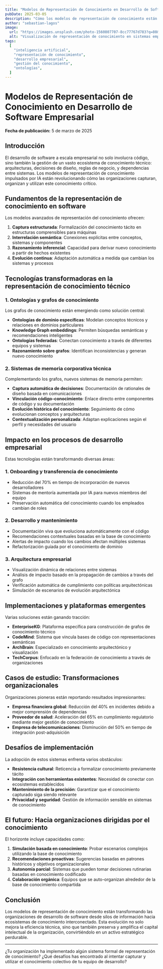 ```yaml
---
title: "Modelos de Representación de Conocimiento en Desarrollo de Software Empresarial"
pubDate: 2025-03-05
description: "Cómo los modelos de representación de conocimiento están transformando la gestión del conocimiento técnico en organizaciones de desarrollo."
author: "sebastian-lagos"
image:
  url: "https://images.unsplash.com/photo-1560807707-8cc77767d783?q=80&w=2070&auto=format&fit=crop&ixlib=rb-4.0.3"
  alt: "Visualización de representación de conocimiento en sistemas empresariales"
tags:
  [
    "inteligencia artificial",
    "representación de conocimiento",
    "desarrollo empresarial",
    "gestión del conocimiento",
    "ontologías",
  ]
---
```


# Modelos de Representación de Conocimiento en Desarrollo de Software Empresarial

**Fecha de publicación:** 5 de marzo de 2025

## Introducción

El desarrollo de software a escala empresarial no solo involucra código, sino también la gestión de un vasto ecosistema de conocimiento técnico: arquitecturas, decisiones de diseño, reglas de negocio, y dependencias entre sistemas. Los modelos de representación de conocimiento impulsados por IA están revolucionando cómo las organizaciones capturan, organizan y utilizan este conocimiento crítico.

## Fundamentos de la representación de conocimiento en software

Los modelos avanzados de representación del conocimiento ofrecen:

1. **Captura estructurada**: Formalización del conocimiento tácito en estructuras comprensibles para máquinas
2. **Interrelación semántica**: Conexiones explícitas entre conceptos, sistemas y componentes
3. **Razonamiento inferencial**: Capacidad para derivar nuevo conocimiento a partir de hechos existentes
4. **Evolución continua**: Adaptación automática a medida que cambian los sistemas y procesos

## Tecnologías transformadoras en la representación de conocimiento técnico

### 1. Ontologías y grafos de conocimiento

Los grafos de conocimiento están emergiendo como solución central:

- **Ontologías de dominio específicas**: Modelan conceptos técnicos y relaciones en dominios particulares
- **Knowledge Graph embeddings**: Permiten búsquedas semánticas y recomendaciones inteligentes
- **Ontologías federadas**: Conectan conocimiento a través de diferentes equipos y sistemas
- **Razonamiento sobre grafos**: Identifican inconsistencias y generan nuevo conocimiento

### 2. Sistemas de memoria corporativa técnica

Complementando los grafos, nuevos sistemas de memoria permiten:

- **Captura automática de decisiones**: Documentación de rationales de diseño basada en comunicaciones
- **Vinculación código-conocimiento**: Enlace directo entre componentes de código y su documentación
- **Evolución histórica del conocimiento**: Seguimiento de cómo evolucionan conceptos y arquitecturas
- **Contextualización personalizada**: Adaptan explicaciones según el perfil y necesidades del usuario

## Impacto en los procesos de desarrollo empresarial

Estas tecnologías están transformando diversas áreas:

### 1. Onboarding y transferencia de conocimiento

- Reducción del 70% en tiempo de incorporación de nuevos desarrolladores
- Sistemas de mentoría aumentada por IA para nuevos miembros del equipo
- Preservación automática del conocimiento cuando los empleados cambian de roles

### 2. Desarrollo y mantenimiento

- Documentación viva que evoluciona automáticamente con el código
- Recomendaciones contextuales basadas en la base de conocimiento
- Alertas de impacto cuando los cambios afectan múltiples sistemas
- Refactorización guiada por el conocimiento de dominio

### 3. Arquitectura empresarial

- Visualización dinámica de relaciones entre sistemas
- Análisis de impacto basado en la propagación de cambios a través del grafo
- Verificación automática de cumplimiento con políticas arquitectónicas
- Simulación de escenarios de evolución arquitectónica

## Implementaciones y plataformas emergentes

Varias soluciones están ganando tracción:

- **EnterpriseKG**: Plataforma específica para construcción de grafos de conocimiento técnico
- **CodeMind**: Sistema que vincula bases de código con representaciones semánticas
- **ArchBrain**: Especializado en conocimiento arquitectónico y visualización
- **TechCorpus**: Enfocado en la federación de conocimiento a través de organizaciones

## Casos de estudio: Transformaciones organizacionales

Organizaciones pioneras están reportando resultados impresionantes:

- **Empresa financiera global**: Reducción del 40% en incidentes debido a mejor comprensión de dependencias
- **Proveedor de salud**: Aceleración del 65% en cumplimiento regulatorio mediante mejor gestión de conocimiento
- **Empresa de telecomunicaciones**: Disminución del 50% en tiempo de integración post-adquisición

## Desafíos de implementación

La adopción de estos sistemas enfrenta varios obstáculos:

- **Resistencia cultural**: Reticencia a formalizar conocimiento previamente tácito
- **Integración con herramientas existentes**: Necesidad de conectar con ecosistemas establecidos
- **Mantenimiento de la precisión**: Garantizar que el conocimiento capturado siga siendo relevante
- **Privacidad y seguridad**: Gestión de información sensible en sistemas de conocimiento

## El futuro: Hacia organizaciones dirigidas por el conocimiento

El horizonte incluye capacidades como:

1. **Simulación basada en conocimiento**: Probar escenarios complejos utilizando la base de conocimiento
2. **Recomendaciones proactivas**: Sugerencias basadas en patrones históricos y objetivos organizacionales
3. **Autonomía parcial**: Sistemas que pueden tomar decisiones rutinarias basadas en conocimiento codificado
4. **Colaboración orgánica**: Equipos que se auto-organizan alrededor de la base de conocimiento compartida

## Conclusión

Los modelos de representación de conocimiento están transformando las organizaciones de desarrollo de software desde silos de información hacia ecosistemas de conocimiento interconectado. Esta evolución no solo mejora la eficiencia técnica, sino que también preserva y amplifica el capital intelectual de la organización, convirtiéndolo en un activo estratégico perdurable.

---

¿Tu organización ha implementado algún sistema formal de representación de conocimiento? ¿Qué desafíos has encontrado al intentar capturar y utilizar el conocimiento colectivo de tu equipo de desarrollo?
